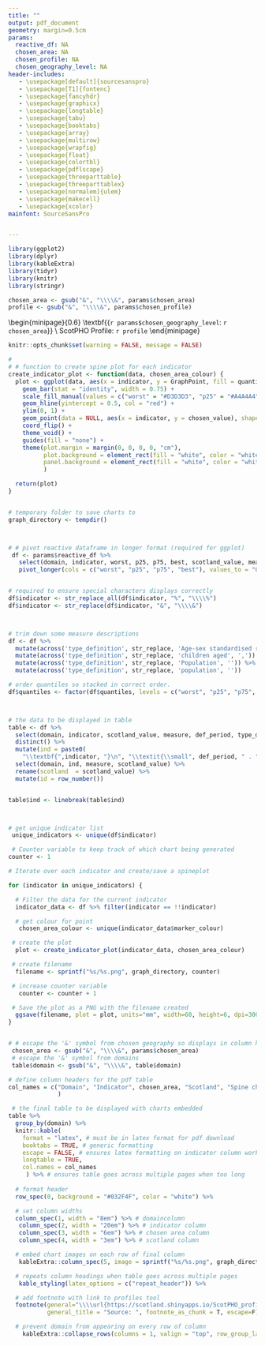 ```yaml
---
title: ""
output: pdf_document
geometry: margin=0.5cm
params:
  reactive_df: NA
  chosen_area: NA
  chosen_profile: NA
  chosen_geography_level: NA
header-includes:
   - \usepackage[default]{sourcesanspro}
   - \usepackage[T1]{fontenc}
   - \usepackage{fancyhdr}
   - \usepackage{graphicx}
   - \usepackage{longtable}
   - \usepackage{tabu}
   - \usepackage{booktabs}
   - \usepackage{array}
   - \usepackage{multirow}
   - \usepackage{wrapfig}
   - \usepackage{float}
   - \usepackage{colortbl}
   - \usepackage{pdflscape}
   - \usepackage{threeparttable}
   - \usepackage{threeparttablex}
   - \usepackage[normalem]{ulem}
   - \usepackage{makecell}
   - \usepackage{xcolor}
mainfont: SourceSansPro


---
```



```r

library(ggplot2)
library(dplyr)
library(kableExtra)
library(tidyr)
library(knitr)
library(stringr)

chosen_area <- gsub("&", "\\\\&", params$chosen_area)
profile <- gsub("&", "\\\\&", params$chosen_profile)

```



  \begin{minipage}{0.6\textwidth}
    \raggedright
    \textbf{\large{`r params$chosen_geography_level`: `r chosen_area`}} \\
    ScotPHO Profile: `r profile`
  \end{minipage}
  \hfill
  \begin{minipage}{0.3\textwidth}
    \raggedleft
    \includegraphics[width=100pt]{scotpho_reduced.png}
  \end{minipage}



```r
knitr::opts_chunk$set(warning = FALSE, message = FALSE) 
```


```r

# 
# # function to create spine plot for each indicator
create_indicator_plot <- function(data, chosen_area_colour) {
  plot <- ggplot(data, aes(x = indicator, y = GraphPoint, fill = quantiles)) +
    geom_bar(stat = "identity", width = 0.75) +
    scale_fill_manual(values = c("worst" = "#D3D3D3", "p25" = "#A4A4A4", "p75" = "#D3D3D3", "best" = "white")) +
    geom_hline(yintercept = 0.5, col = "red") +
    ylim(0, 1) +
    geom_point(data = NULL, aes(x = indicator, y = chosen_value), shape = 19, size = 4, col = chosen_area_colour) +
    coord_flip() +
    theme_void() +
    guides(fill = "none") +
    theme(plot.margin = margin(0, 0, 0, 0, "cm"),
          plot.background = element_rect(fill = "white", color = "white"),
          panel.background = element_rect(fill = "white", color = "white")
          )

  return(plot)
}


# temporary folder to save charts to
graph_directory <- tempdir()



# # pivot reactive dataframe in longer format (required for ggplot)
 df <- params$reactive_df %>%
   select(domain, indicator, worst, p25, p75, best, scotland_value, measure, chosen_value, marker_colour, def_period, type_definition) %>%
   pivot_longer(cols = c("worst", "p25", "p75", "best"), values_to = "GraphPoint", names_to = "quantiles")


# required to ensure special characters displays correctly
df$indicator <- str_replace_all(df$indicator, "%", "\\\\%")
df$indicator <- str_replace(df$indicator, "&", "\\\\&")



# trim down some measure descriptions
df <- df %>%
  mutate(across('type_definition', str_replace, 'Age-sex standardised rate', 'EASR')) %>%
  mutate(across('type_definition', str_replace, 'children aged', ',')) %>%
  mutate(across('type_definition', str_replace, 'Population', '')) %>%
  mutate(across('type_definition', str_replace, 'population', ''))

# order quantiles so stacked in correct order.
df$quantiles <- factor(df$quantiles, levels = c("worst", "p25", "p75", "best"))



# the data to be displayed in table
table <- df %>%
  select(domain, indicator, scotland_value, measure, def_period, type_definition) %>%
  distinct() %>%
  mutate(ind = paste0(
    "\\textbf{",indicator, "}\n", "\\textit{\\small", def_period, " . ", type_definition, "}"))%>%
  select(domain, ind, measure, scotland_value) %>%
  rename(scotland  = scotland_value) %>%
  mutate(id = row_number())


table$ind <- linebreak(table$ind)



# get unique indicator list
 unique_indicators <- unique(df$indicator)

 # Counter variable to keep track of which chart being generated
counter <- 1

# Iterate over each indicator and create/save a spineplot

for (indicator in unique_indicators) {

  # Filter the data for the current indicator
  indicator_data <- df %>% filter(indicator == !!indicator)

  # get colour for point
   chosen_area_colour <- unique(indicator_data$marker_colour)

 # create the plot
  plot <- create_indicator_plot(indicator_data, chosen_area_colour)

 # create filename
  filename <- sprintf("%s/%s.png", graph_directory, counter)

 # increase counter variable
   counter <- counter + 1

 # Save the plot as a PNG with the filename created
  ggsave(filename, plot = plot, units="mm", width=60, height=6, dpi=300)
}


# # escape the '&' symbol from chosen geography so displays in column headers
 chosen_area <- gsub("&", "\\\\&", params$chosen_area)
 # escape the '&' symbol from domains 
 table$domain <- gsub("&", "\\\\&", table$domain)

# define column headers for the pdf table
col_names = c("Domain", "Indicator", chosen_area, "Scotland", "Spine chart"
              )

```



```r

 # the final table to be displayed with charts embedded
table %>%
  group_by(domain) %>%
  knitr::kable(
    format = "latex", # must be in latex format for pdf download
    booktabs = TRUE, # generic formatting
    escape = FALSE, # ensures latex formatting on indicator column works (i.e.bold/italics,linebreaks)
    longtable = TRUE,
    col.names = col_names
     ) %>% # ensures table goes across multiple pages when too long
  
  # format header
  row_spec(0, background = "#032F4F", color = "white") %>%

  # set column widths
  column_spec(1, width = "8em") %>% # domaincolumn
   column_spec(2, width = "20em") %>% # indicator column
   column_spec(3, width = "6em") %>% # chosen area column
   column_spec(4, width = "3em") %>% # scotland column

  # embed chart images on each row of final column
   kableExtra::column_spec(5, image = sprintf("%s/%s.png", graph_directory, table$id), color = "white") %>%

  # repeats column headings when table goes across multiple pages
   kable_styling(latex_options = c("repeat_header")) %>%

  # add footnote with link to profiles tool
  footnote(general="\\\\url{https://scotland.shinyapps.io/ScotPHO_profiles_tool/}",
           general_title = "Source: ", footnote_as_chunk = T, escape=F) %>%

  # prevent domain from appearing on every row of column 
    kableExtra::collapse_rows(columns = 1, valign = "top", row_group_label_position = "first", custom_latex_hline = 2:5, longtable_clean_cut = F)









```